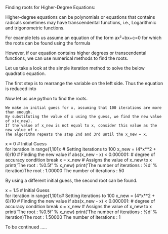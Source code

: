 Finding roots for Higher-Degree Equations:

Higher-degree equations can be polynomials or equations that contains radicals sometimes may have transcendental functions, i.e., Logarithmic and trigonometric functions.

For example lets us assume an equation of the form ax²+bx+c=0 for which the roots can be found using the formula

However, if our equation contains higher degrees or transcendental functions, we can use numerical methods to find the roots.

Let us take a look at the simple iteration method to solve the below quadratic equation.

The first step is to rearrange the variable on the left side. Thus the equation is reduced into

Now let us use python to find the roots.

    We make an initial guess for x, assuming that 100 iterations are more than enough.
    By substituting the value of x using the guess, we find the new value of x(x_new).
    If the value of x_new is not equal to x, consider this value as the new value of x.
    The algorithm repeats the step 2nd and 3rd until the x_new = x.

x = 0 # Initial Guess                     
for iteration in range(1,101): # Setting iterations to 100 
    x_new = (4*x**2 + 6)/10      # Finding the new value
    if abs(x_new - x) < 0.000001: # degree of accuracy condition
        break
    x = x_new                    # Assigns the value of x_new to x
print('The root : %0.5f' % x_new) 
print('The number of iterations : %d' % iteration)The root : 1.00000
The number of iterations : 50

By using a different initial guess, the second root can be found.

x = 1.5     # Initial Guess        
for iteration in range(1,101):# Setting iterations to 100
    x_new = (4*x**2 + 6)/10   # Finding the new value
    if abs(x_new - x) < 0.000001: # degree of accuracy condition
        break
    x = x_new       # Assigns the value of x_new to x
print('The root : %0.5f' % x_new)
print('The number of iterations : %d' % iteration)The root : 1.50000
The number of iterations : 1

To be continued …..